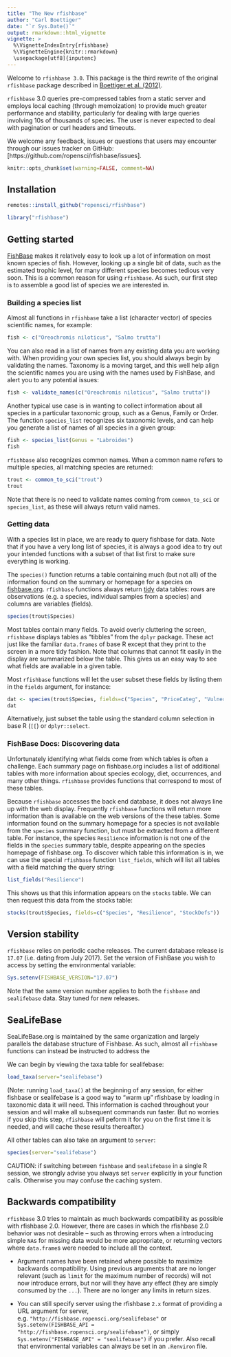 ```yaml
---
title: "The New rfishbase"
author: "Carl Boettiger"
date: "`r Sys.Date()`"
output: rmarkdown::html_vignette
vignette: >
  %\VignetteIndexEntry{rfishbase}
  %\VignetteEngine{knitr::rmarkdown}
  \usepackage[utf8]{inputenc}
---
```





Welcome to `rfishbase 3.0`. This package is the third rewrite of the original `rfishbase` package described in [Boettiger et al. (2012)](http://www.carlboettiger.info/assets/files/pubs/10.1111/j.1095-8649.2012.03464.x.pdf).   

`rfishbase` 3.0 queries pre-compressed tables from a static server and employs local caching (through memoization) to provide much greater performance and stability, particularly for dealing with large queries involving 10s of thousands of species.  The user is never expected to deal with pagination or curl headers and timeouts.  



We welcome any feedback, issues or questions that users may encounter through our issues tracker on GitHub: [https://github.com/ropensci/rfishbase/issues].




```r
knitr::opts_chunk$set(warning=FALSE, comment=NA)
```


## Installation



```r
remotes::install_github("ropensci/rfishbase")
```


```r
library("rfishbase")
```

## Getting started


[FishBase](http://fishbase.org) makes it relatively easy to look up a lot of information on most known species of fish.  However, looking up a single bit of data, such as the estimated trophic level, for many different species becomes tedious very soon. This is a common reason for using `rfishbase`.  As such, our first step is to assemble a good list of species we are interested in.

### Building a species list

Almost all functions in `rfishbase` take a list (character vector) of species scientific names, for example:

```r
fish <- c("Oreochromis niloticus", "Salmo trutta")
```

You can also read in a list of names from any existing data you are working with.  When providing your own species list, you should always begin by validating the names.  Taxonomy is a moving target, and this well help align the scientific names you are using with the names used by FishBase, and alert you to any potential issues:

```r
fish <- validate_names(c("Oreochromis niloticus", "Salmo trutta"))
```

Another typical use case is in wanting to collect information about all species in a particular taxonomic group, such as a Genus, Family or Order.  The function `species_list` recognizes six taxonomic levels, and can help you generate a list of names of all species in a given group:


```r
fish <- species_list(Genus = "Labroides")
fish
```

`rfishbase` also recognizes common names. When a common name refers to multiple species, all matching species are returned:

```r
trout <- common_to_sci("trout")
trout
```

Note that there is no need to validate names coming from `common_to_sci` or `species_list`, as these will always return valid names.

### Getting data

With a species list in place, we are ready to query fishbase for data. Note that if you have a very long list of species, it is always a good idea to try out your intended functions with a subset of that list first to make sure everything is working. 

The `species()` function returns a table containing much (but not all) of the information found on the summary or homepage for a species on [fishbase.org](http://fishbase.org). `rfishbase` functions always return [tidy](http://www.jstatsoft.org/v59/i10/paper) data tables: rows are observations (e.g. a species, individual samples from a species) and columns are variables (fields).

```r
species(trout$Species)
```

Most tables contain many fields. To avoid overly cluttering the screen, `rfishbase` displays tables as "tibbles" from the `dplyr` package.  These act just like the familiar `data.frames` of base R except that they print to the screen in a more tidy fashion.  Note that columns that cannot fit easily in the display are summarized below the table.  This gives us an easy way to see what fields are available in a given table. 

Most `rfishbase` functions will let the user subset these fields by listing them in the `fields` argument, for instance:

```r
dat <- species(trout$Species, fields=c("Species", "PriceCateg", "Vulnerability"))
dat
```

Alternatively, just subset the table using the standard column selection in base R (`[[`) or `dplyr::select`.  


### FishBase Docs: Discovering data

Unfortunately identifying what fields come from which tables is often a challenge.  Each summary page on fishbase.org includes a list of additional tables with more information about species ecology, diet, occurrences, and many other things.  `rfishbase` provides functions that correspond to most of these tables.  

Because `rfishbase` accesses the back end database, it does not always line up with the web display. Frequently `rfishbase` functions will return more information than is available on the web versions of the these tables. Some information found on the summary homepage for a species is not available from the `species` summary function, but must be extracted from a different table. For instance, the species `Resilience` information is not one of the fields in the `species` summary table, despite appearing on the species homepage of fishbase.org.  To discover which table this information is in, we can use the special `rfishbase` function `list_fields`, which will list all tables with a field matching the query string:

```r
list_fields("Resilience")
```

This shows us that this information appears on the `stocks` table.  We can then request this data from the stocks table:  


```r
stocks(trout$Species, fields=c("Species", "Resilience", "StockDefs"))
```

## Version stability

`rfishbase` relies on periodic cache releases.  The current database release is `17.07` (i.e. dating from July 2017).  Set the version of FishBase you wish to access by setting the environmental variable:

```r
Sys.setenv(FISHBASE_VERSION="17.07")
```

Note that the same version number applies to both the `fishbase` and `sealifebase` data.  Stay tuned for new releases.


## SeaLifeBase

SeaLifeBase.org is maintained by the same organization and largely parallels the database structure of Fishbase. As such, almost all `rfishbase` functions can instead be instructed to address the 

We can begin by viewing the taxa table for sealifebase: 

```r
load_taxa(server="sealifebase")
```

(Note: running `load_taxa()` at the beginning of any session, for either fishbase or sealifebase is a good way to "warm up" rfishbase by loading in taxonomic data it will need. This information is cached throughout your session and will make all subsequent commands run faster.  But no worries if you skip this step, `rfishbase` will peform it for you on the first time it is needed, and will cache these results thereafter.)


All other tables can also take an argument to `server`: 


```r
species(server="sealifebase")
```


CAUTION: if switching between `fishbase` and `sealifebase` in a single R session, we strongly advise you always set `server` explicitly in your function calls.  Otherwise you may confuse the caching system.  

## Backwards compatibility


`rfishbase` 3.0 tries to maintain as much backwards compatibility as possible with rfishbase 2.0.  However, there are cases in which the rfishbase 2.0 behavior was not desirable -- such as throwing errors when a introducing simple `NA`s for missing data would  be more appropriate, or returning vectors where `data.frame`s were needed to include all the context.  

- Argument names have been retained where possible to maximize backwards compatibility.  Using previous arguments that are no longer relevant (such as `limit` for the maximum number of records) will not now introduce errors, but nor will they have any effect (they are simply consumed by the `...`).  There are no longer any limits in return sizes.  

- You can still specify server using the rfishbase `2.x` format of providing a URL argument for server, e.g. `"http://fishbase.ropensci.org/sealifebase"` or `Sys.setenv(FISHBASE_API = "http://fishbase.ropensci.org/sealifebase")`, or simply `Sys.setenv("FISHBASE_API" = "sealifebase")` if you prefer.  Also recall that environmental variables can always be set in an `.Renviron` file.  